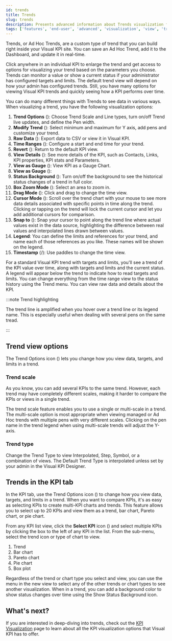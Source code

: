 ```yaml
---
id: trends
title: Trends
slug: trends
description: Presents advanced information about Trends visualization features of Visual KPIs software for an end user.
tags: ['features', 'end-user', 'advanced', 'visualization', 'view', 'trends', 'pen', 'kpi']
---
```



Trends, or Ad Hoc Trends, are a custom type of trend that you can build right inside your Visual KPI site. You can save an Ad Hoc Trend, add it to the Dashboard, and update it in real-time.

Click anywhere in an individual KPI to enlarge the trend and get access to options for visualizing your trend based on the parameters you choose. Trends can monitor a value or show a current status if your administrator has configured targets and limits. The default trend view will depend on how your admin has configured trends. Still, you have many options for viewing Visual KPI trends and quickly seeing how a KPI performs over time.

You can do many different things with Trends to see data in various ways. When visualizing a trend, you have the following visualization options:

1. **Trend Options** (<SvgFont icon="263"/>): Choose Trend Scale and Line types, turn on/off Trend live updates, and define the Pen width.
2. **Modify Trend** (<SvgFont icon="165"/>): Select minimum and maximum for Y axis, add pens and customize your trend.
3. **Raw Data** (<SvgFont icon="182"/>): Export data to CSV or view it in Visual KPI.
4. **Time Ranges** (<SvgFont icon="244"/>): Configure a start and end time for your trend.
5. **Revert** (<SvgFont icon="222"/>): Return to the default KPI view.
6. **View Details** (<SvgFont icon="200"/>): See more details of the KPI, such as Contacts, Links, KPI properties, KPI stats and Parameters.
7. **View as Gauge** (<SvgFont icon="178"/>): View KPI as a Gauge Chart.
8. **View as Gauge** (<SvgFont icon="185"/>):
9. **Status Background** (<SvgFont icon="32"/>): Turn on/off the background to see the historical status changes of a trend in full color.
10. **Box Zoom Mode** (<SvgFont icon="123"/>): Select an area to zoom in.
11. **Drag Mode** (<SvgFont icon="180"/>): Click and drag to change the time view. 
12. **Cursor Mode** (<SvgFont icon="242"/>): Scroll over the trend chart with your mouse to see more data details associated with specific points in time along the trend. Clicking or tapping on the trend will lock the current cursor and let you add additional cursors for comparison.
13. **Snap to** (<SvgFont icon="228"/>): Snap your cursor to point along the trend line where actual values exist in the data source, highlighting the difference between real values and interpolated lines drawn between values.
14. **Legend**: You can define the limits and references for your trend, and name each of those references as you like. These names will be shown on the legend.
15. **Timestamp** (<SvgFont icon="148"/>/<SvgFont icon="149"/>): Use paddles to change the time view. 

<StylizedImage
  imgURL="img/docs/end-user/features/visualization/trends/features-visualization-trendtopbar.png"
  alt="Visualization Trend Options"
/>

For a standard Visual KPI trend with targets and limits, you'll see a trend of the KPI value over time, along with targets and limits and the current status. A legend will appear below the trend to indicate how to read targets and limits. You can change everything from the time range view to the status history using the Trend menu. You can view raw data and details about the KPI.

:::note Trend highlighting

The trend line is amplified when you hover over a trend line or its legend name. This is especially useful when dealing with several pens on the same tread.

:::

## Trend view options

The Trend Options icon (<SvgFont icon="263"/>) lets you change how you view data, targets, and limits in a trend.

### Trend scale

As you know, you can add several KPIs to the same trend. However, each trend may have completely different scales, making it harder to compare the KPIs or views in a single trend.

The trend scale feature enables you to use a single or multi-scale in a trend. The multi-scale option is most appropriate when viewing managed or Ad Hoc trends with multiple pens with very different scales. Clicking on the pen name in the trend legend when using multi-scale trends will adjust the Y-axis.

<StylizedImage
  imgURL="img/docs/end-user/features/visualization/trends/features-visualization-trend-scale.gif"
  alt="Trend scale option"
/>

### Trend type

Change the Trend Type to view Interpolated, Step, Symbol, or a combination of views. The Default Trend Type is interpolated unless set by your admin in the Visual KPI Designer.

<StylizedImage
  imgURL="img/docs/end-user/features/visualization/trends/features-trend-scaletype.png"
  alt="Trend View Options"
/>

## Trends in the KPI tab

In the KPI tab, use the Trend Options icon (<SvgFont icon="192"/>) to change how you view data, targets, and limits in a trend. When you want to compare KPIs, it's as easy as selecting KPIs to create multi-KPI charts and trends. This feature allows you to select up to 20 KPIs and view them as a trend, bar chart, Pareto chart, or pie chart. 

From any KPI list view, click the **Select KPI** icon (<SvgFont icon="255"/>) and select multiple KPIs by clicking the box to the left of any KPI in the list. From the sub-menu, select the trend icon or type of chart to view. 

1. Trend
2. Bar chart
3. Pareto chart
4. Pie chart
5. Box plot

<StylizedImage
  imgURL="img/docs/end-user/features/visualization/trends/features-visualization-trendoptions-cut.png"
  alt="Visualization Trend Options"
/>

Regardless of the trend or chart type you select and view, you can use the menu in the new view to select any of the other trends or chart types to see another visualization. When in a trend, you can add a background color to show status changes over time using the Show Status Background icon.

## What's next?

If you are interested in deep-diving into trends, check out the [KPI Visualization](/docs/end-user/features/visualizations/kpi) page to learn about all the KPI visualization options that Visual KPI has to offer.